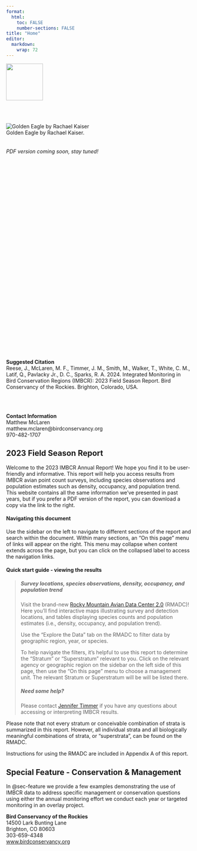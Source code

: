 ```yaml
---
format:
  html:
    toc: FALSE
    number-sections: FALSE
title: "Home"
editor: 
  markdown: 
    wrap: 72
---
```


::: column-margin
<img src="./figures/IMBCR-logo-vertical.png" width="100"/>

<br> <br>

![Golden Eagle by Rachael Kaiser](./figures/GOEA-RachaelKaiser.jpg)\
Golden Eagle by Rachael Kaiser. <br> <br> <br> *PDF version coming soon,
stay tuned!*

<br> <br> <br> <br> <br> <br> <br> <br> <br> <br> <br> <br> <br> <br>
<br> <br> <br> <br> <br> <br> <br> <br> <br> <br> <br> <br> <br> <br>
<br> <br> <br>

**Suggested Citation**\
Reese, J., McLaren, M. F., Timmer, J. M., Smith, M., Walker, T., White,
C. M., Latif, Q., Pavlacky Jr., D. C., Sparks, R. A. 2024. Integrated
Monitoring in Bird Conservation Regions (IMBCR): 2023 Field Season
Report. Bird Conservancy of the Rockies. Brighton, Colorado, USA.

<br> <br>

**Contact Information**\
Matthew McLaren\
matthew.mclaren\@birdconservancy.org\
970-482-1707
:::

## 2023 Field Season Report {.unnumbered}

Welcome to the 2023 IMBCR Annual Report! We hope you find it to be
user-friendly and informative. This report will help you access results
from IMBCR avian point count surveys, including species observations and
population estimates such as density, occupancy, and population trend.
This website contains all the same information we've presented in past
years, but if you prefer a PDF version of the report, you can download a
copy via the link to the right.

#### **Navigating this document**

Use the sidebar on the left to navigate to different sections of the
report and search within the document. Within many sections, an "On this
page" menu of links will appear on the right. This menu may collapse
when content extends across the page, but you can click on the collapsed
label to access the navigation links.

#### **Quick start guide - viewing the results**

> ##### **Survey locations, species observations, density, occupancy, and population trend**
>
> Visit the brand-new [Rocky Mountain Avian Data Center
> 2.0](https://bird-conservancy.shinyapps.io/rmadc/) (RMADC)! Here
> you'll find interactive maps illustrating survey and detection
> locations, and tables displaying species counts and population
> estimates (i.e., density, occupancy, and population trend).
>
> Use the "Explore the Data" tab on the RMADC to filter data by
> geographic region, year, or species.
>
> To help navigate the filters, it's helpful to use this report to
> determine the "Stratum" or "Superstratum" relevant to you. Click on
> the relevant agency or geographic region on the sidebar on the left
> side of this page, then use the "On this page" menu to choose a
> management unit. The relevant Stratum or Superstratum will be will be
> listed there.
>
> ##### **Need some help?**
>
> Please contact [Jennifer
> Timmer](mailto:%20jennifer.timmer@birdconservancy.org) if you have any
> questions about accessing or interpreting IMBCR results.

Please note that not every stratum or conceivable combination of strata
is summarized in this report. However, all individual strata and all
biologically meaningful combinations of strata, or “superstrata”, can be
found on the RMADC.

Instructions for using the RMADC are included in Appendix A of this
report.

::: {.callout-note appearance="minimal"}
## Special Feature - Conservation & Management

In @sec-feature we provide a few examples demonstrating the use of IMBCR
data to address specific management or conservation questions using
either the annual monitoring effort we conduct each year or targeted
monitoring in an overlay project.
:::

**Bird Conservancy of the Rockies**\
14500 Lark Bunting Lane\
Brighton, CO 80603\
303-659-4348\
[www.birdconservancy.org](https://birdconservancy.org)\
